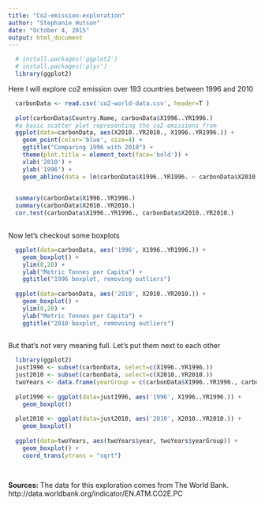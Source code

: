 ```yaml
---
title: "Co2-emission-exploration"
author: "Stephanie Hutson"
date: "October 4, 2015"
output: html_document
---
```


```r
  # install.packages('ggplot2')
  # install.packages('plyr')
  library(ggplot2)
```
Here I will explore co2 emission over 193 countries between 1996 and 2010 
```r
  carbonData <- read.csv('co2-world-data.csv', header=T )
  
  plot(carbonData$Country.Name, carbonData$X1996..YR1996.) 
  #a basic scatter plot representing the co2 emissions from 
  ggplot(data=carbonData, aes(X2010..YR2010., X1996..YR1996.)) +
    geom_point(color='blue', size=4) +
    ggtitle("Comparing 1996 with 2010") +
    theme(plot.title = element_text(face='bold')) +
    xlab('2010') +
    ylab('1996') +
    geom_abline(data = lm(carbonData$X1996..YR1996. ~ carbonData$X2010..YR2010.))

  
  summary(carbonData$X1996..YR1996.)
  summary(carbonData$X2010..YR2010.)
  cor.test(carbonData$X1996..YR1996., carbonData$X2010..YR2010.)
    
```

Now let's checkout some boxplots

```r
  ggplot(data=carbonData, aes('1996', X1996..YR1996.)) +
    geom_boxplot() +
    ylim(0,20) +
    ylab("Metric Tonnes per Capita") +
    ggtitle("1996 boxplot, removing outliers")
  
  ggplot(data=carbonData, aes('2010', X2010..YR2010.)) +
    geom_boxplot() +
    ylim(0,20) +
    ylab("Metric Tonnes per Capita") +
    ggtitle("2010 boxplot, removoing outliers")
    
```

But that's not very meaning full. Let's put them next to each other

```r
  library(ggplot2)
  just1996 <- subset(carbonData, select=c(X1996..YR1996.))
  just2010 <- subset(carbonData, select=c(X2010..YR2010.))
  twoYears <- data.frame(yearGroup = c(carbonData$X1996..YR1996., carbonData$X2010..YR2010.), year=c("1996","2010"))
  
  plot1996 <- ggplot(data=just1996, aes('1996', X1996..YR1996.)) + 
    geom_boxplot()
  
  plot2010 <- ggplot(data=just2010, aes('2010', X2010..YR2010.)) + 
    geom_boxplot()
  
  ggplot(data=twoYears, aes(twoYears$year, twoYears$yearGroup)) +
    geom_boxplot() + 
    coord_trans(ytrans = "sqrt")
    
  
```




<b>Sources:</b>
The data for this exploration comes from The World Bank.
http://data.worldbank.org/indicator/EN.ATM.CO2E.PC